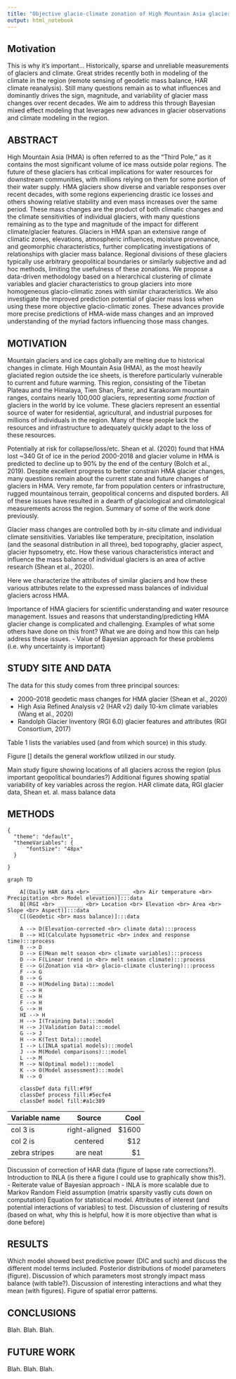 ```yaml
---
title: "Objective glacio-climate zonation of High Mountain Asia glaciers for improved mass balance prediction"
output: html_notebook
---
```


## Motivation

This is why it's important...
Historically, sparse and unreliable measurements of glaciers and climate.
Great strides recently both in modeling of the climate in the region (remote sensing of geodetic mass balance, HAR climate reanalysis).
Still many questions remain as to what influences and dominantly drives the sign, magnitude, and variability of glacier mass changes over recent decades.
We aim to address this through Bayesian mixed effect modeling that leverages new advances in glacier observations and climate modeling in the region. 





## ABSTRACT

High Mountain Asia (HMA) is often referred to as the "Third Pole," as it contains the most significant volume of ice mass outside polar regions. The future of these glaciers has critical implications for water resources for downstream communities, with millions relying on them for some portion of their water supply. HMA glaciers show diverse and variable responses over recent decades, with some regions experiencing drastic ice losses and others showing relative stability and even mass increases over the same period. These mass changes are the product of both climatic changes and the climate sensitivities of individual glaciers, with many questions remaining as to the type and magnitude of the impact for different climate/glacier features. Glaciers in HMA span an extensive range of climatic zones, elevations, atmospheric influences, moisture provenance, and geomorphic characteristics, further complicating investigations of relationships with glacier mass balance. Regional divisions of these glaciers typically use arbitrary geopolitical boundaries or similarly subjective and ad hoc methods, limiting the usefulness of these zonations. We propose a data-driven methodology based on a hierarchical clustering of climate variables and glacier characteristics to group glaciers into more homogeneous glacio-climatic zones with similar characteristics. We also investigate the improved prediction potential of glacier mass loss when using these more objective glacio-climatic zones. These advances provide more precise predictions of HMA-wide mass changes and an improved understanding of the myriad factors influencing those mass changes.

## MOTIVATION

Mountain glaciers and ice caps globally are melting due to historical changes in climate.
High Mountain Asia (HMA), as the most heavily glaciated region outside the ice sheets, is therefore particularly vulnerable to current and future warming.
This region, consisting of the Tibetan Plateau and the Himalaya, Tien Shan, Pamir, and Karakoram mountain ranges, contains nearly 100,000 glaciers, representing *some fraction* of glaciers in the world by ice volume.
These glaciers represent an essential source of water for residential, agricultural, and industrial purposes for millions of individuals in the region.
Many of these people lack the resources and infrastructure to adequately quickly adapt to the loss of these resources.

Potentially at risk for collapse/loss/etc.
Shean et al. (2020) found that HMA lost ~340 Gt of ice in the period 2000-2018 and glacier volume in HMA is predicted to decline up to 90% by the end of the century (Bolch et al., 2019).
Despite excellent progress to better constrain HMA glacier changes, many questions remain about the current state and future changes of glaciers in HMA.
Very remote, far from population centers or infrastructure, rugged mountainous terrain, geopolitical concerns and disputed borders.
All of these issues have resulted in a dearth of glaciological and climatological measurements across the region.
Summary of some of the work done previously.


Glacier mass changes are controlled both by *in-situ* climate and individual climate sensitivities.
Variables like temperature, precipitation, insolation (and the seasonal distribution in all three), bed topography, glacier aspect, glacier hypsometry, etc.
How these various characteristics interact and influence the mass balance of individual glaciers is an area of active research (Shean et al., 2020).

Here we characterize the attributes of similar glaciers and how these various attributes relate to the expressed mass balances of individual glaciers across HMA.


Importance of HMA glaciers for scientific understanding and water resource management.
Issues and reasons that understanding/predicting HMA glacier change is complicated and challenging.
Examples of what some others have done on this front?
What we are doing and how this can help address these issues.
- Value of Bayesian approach for these problems (i.e. why uncertainty is important)

## STUDY SITE AND DATA

The data for this study comes from three principal sources:

- 2000--2018 geodetic mass changes for HMA glacier (Shean et al., 2020)
- High Asia Refined Analysis v2 (HAR v2) daily 10-km climate variables (Wang et al., 2020)
- Randolph Glacier Inventory (RGI 6.0) glacier features and attributes (RGI Consortium, 2017)

Table 1 lists the variables used (and from which source) in this study.

Figure [] details the general workflow utilized in our study.

Main study figure showing locations of all glaciers across the region (plus important geopolitical boundaries?)
Additional figures showing spatial variability of key variables across the region.
HAR climate data, RGI glacier data, Shean et. al. mass balance data

## METHODS

```mermaid
{
  "theme": "default",
  "themeVariables": {
      "fontSize": "48px"
  }
  
}

graph TD

    A[(Daily HAR data <br> ____________ <br> Air temperature <br> Precipitation <br> Model elevation)]:::data
    B[(RGI <br> ________ <br> Location <br> Elevation <br> Area <br> Slope <br> Aspect)]:::data
    C[(Geodetic <br> mass balance)]:::data

    A --> D(Elevation-corrected <br> climate data):::process
    B --> HI(Calculate hypsometric <br> index and response time):::process
    B --> D
    D --> E(Mean melt season <br> climate variables):::process
    D --> F(Linear trend in <br> melt season climate):::process
    E --> G(Zonation via <br> glacio-climate clustering):::process
    F --> G
    B --> G
    B --> H(Modeling Data):::model
    C --> H
    E --> H
    F --> H
    G --> H
    HI --> H
    H --> I(Training Data):::model
    H --> J(Validation Data):::model
    G --> J
    H --> K(Test Data):::model
    I --> L(INLA spatial models):::model
    J --> M(Model comparisons):::model
    L --> M
    M --> N(Optimal model):::model
    K --> O(Model assessment):::model
    N --> O

    classDef data fill:#f9f
    classDef process fill:#5ecfe4
    classDef model fill:#a1c389
```



| Variable name | Source        | Cool  |
|---------------|:-------------:|------:|
| col 3 is      | right-aligned | $1600 |
| col 2 is      | centered      |   $12 |
| zebra stripes | are neat      |    $1 |

Discussion of correction of HAR data (figure of lapse rate corrections?).
Introduction to INLA (is there a figure I could use to graphically show this?).
- Reiterate value of Bayesian approach
- INLA is more scalable due to Markov Random Field assumption (matrix sparsity vastly cuts down on computation)
Equation for statistical model.
Attributes of interest (and potential interactions of variables) to test.
Discussion of clustering of results (based on what, why this is helpful, how it is more objective than what is done before)

## RESULTS

Which model showed best predictive power (DIC and such) and discuss the different model terms included.
Posterior distributions of model parameters (figure).
Discussion of which parameters most strongly impact mass balance (with table?).
Discussion of interesting interactions and what they mean (with figures).
Figure of spatial error patterns.

## CONCLUSIONS

Blah.
Blah.
Blah.

## FUTURE WORK

Blah.
Blah.
Blah.

